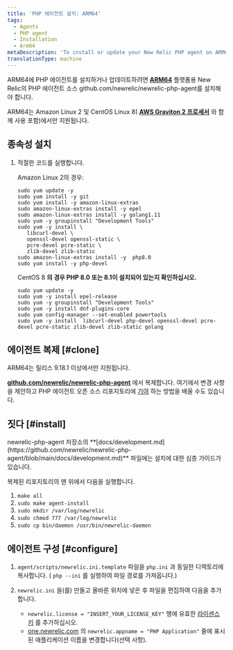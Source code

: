 ```yaml
---
title: 'PHP 에이전트 설치: ARM64'
tags:
  - Agents
  - PHP agent
  - Installation
  - Arm64
metaDescription: 'To install or update your New Relic PHP agent on ARM64, start here.'
translationType: machine
---
```


ARM64에 PHP 에이전트를 설치하거나 업데이트하려면 **[ARM64](https://github.com/newrelic/newrelic-php-agent)** 플랫폼용 New Relic의 PHP 에이전트 소스 github.com/newrelic/newrelic-php-agent를 설치해야 합니다.

ARM64는 Amazon Linux 2 및 CentOS Linux 8( **[AWS Graviton 2 프로세서](https://aws.amazon.com/ec2/graviton/)** 와 함께 사용 포함)에서만 지원됩니다.

## 종속성 설치

1. 적절한 코드를 실행합니다.

   Amazon Linux 2의 경우:

   ```
   sudo yum update -y
   sudo yum install -y git 
   sudo yum install -y amazon-linux-extras
   sudo amazon-linux-extras install -y epel
   sudo amazon-linux-extras install -y golang1.11
   sudo yum -y groupinstall "Development Tools"
   sudo yum -y install \
      libcurl-devel \
      openssl-devel openssl-static \
      pcre-devel pcre-static \
      zlib-devel zlib-static
   sudo amazon-linux-extras install -y  php8.0
   sudo yum install -y php-devel
   ```

   CentOS 8 **의 경우 PHP 8.0 또는 8.1이 설치되어 있는지 확인하십시오.**

   ```
   sudo yum update -y
   sudo yum -y install epel-release
   sudo yum -y groupinstall "Development Tools"
   sudo yum -y install dnf-plugins-core
   sudo yum config-manager --set-enabled powertools
   sudo yum -y install  libcurl-devel php-devel openssl-devel pcre-devel pcre-static zlib-devel zlib-static golang
   ```

## 에이전트 복제 [#clone]

<Callout variant="important">
  ARM64는 릴리스 9.18.1 이상에서만 지원됩니다.
</Callout>

**[github.com/newrelic/newrelic-php-agent](https://github.com/newrelic/newrelic-php-agent)** 에서 복제합니다. 여기에서 변경 사항을 제안하고 PHP 에이전트 오픈 소스 리포지토리에 [기여](https://github.com/newrelic/newrelic-php-agent/issues) 하는 방법을 배울 수도 있습니다.

## 짓다 [#install]

<Callout variant="tip">
  newrelic-php-agent 저장소의 **[docs/development.md](https://github.com/newrelic/newrelic-php-agent/blob/main/docs/development.md)** 파일에는 설치에 대한 심층 가이드가 있습니다.
</Callout>

복제된 리포지토리의 맨 위에서 다음을 실행합니다.

1. `make all`
2. `sudo make agent-install`
3. `sudo mkdir /var/log/newrelic`
4. `sudo chmod 777 /var/log/newrelic`
5. `sudo cp bin/daemon /usr/bin/newrelic-daemon`

## 에이전트 구성 [#configure]

1. `agent/scripts/newrelic.ini.template` 파일을 `php.ini` 과 동일한 디렉토리에 복사합니다. ( `php --ini` 를 실행하여 파일 경로를 가져옵니다.)

2. `newrelic.ini` 을(를) 만들고 올바른 위치에 넣은 후 파일을 편집하여 다음을 추가합니다.

   * `newrelic.license = "INSERT_YOUR_LICENSE_KEY"` 행에 유효한 [라이센스 키](/docs/apis/intro-apis/new-relic-api-keys/#ingest-license-key) 를 추가하십시오.
   * [one.newrelic.com](https://one.newrelic.com) 의 `newrelic.appname = "PHP Application"` 줄에 표시된 애플리케이션 이름을 변경합니다(선택 사항).

<InstallFeedback/>